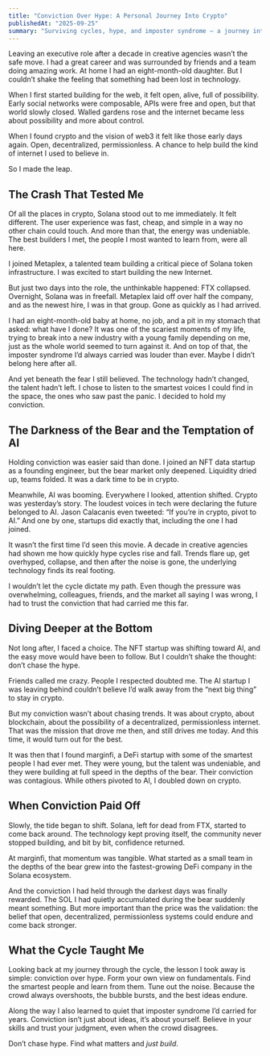 ```yaml
---
title: "Conviction Over Hype: A Personal Journey Into Crypto"
publishedAt: "2025-09-25"
summary: "Surviving cycles, hype, and imposter syndrome — a journey into crypto and why conviction, not hype, drives real builders. and effectively."
---
```


Leaving an executive role after a decade in creative agencies wasn’t the safe move. I had a great career and was surrounded by friends and a team doing amazing work. At home I had an eight-month-old daughter. But I couldn’t shake the feeling that something had been lost in technology.

When I first started building for the web, it felt open, alive, full of possibility. Early social networks were composable, APIs were free and open, but that world slowly closed. Walled gardens rose and the internet became less about possibility and more about control.

When I found crypto and the vision of web3 it felt like those early days again. Open, decentralized, permissionless. A chance to help build the kind of internet I used to believe in.

So I made the leap.

## The Crash That Tested Me

Of all the places in crypto, Solana stood out to me immediately. It felt different. The user experience was fast, cheap, and simple in a way no other chain could touch. And more than that, the energy was undeniable. The best builders I met, the people I most wanted to learn from, were all here.

I joined Metaplex, a talented team building a critical piece of Solana token infrastructure. I was excited to start building the new Internet.

But just two days into the role, the unthinkable happened: FTX collapsed. Overnight, Solana was in freefall. Metaplex laid off over half the company, and as the newest hire, I was in that group. Gone as quickly as I had arrived.

I had an eight-month-old baby at home, no job, and a pit in my stomach that asked: what have I done? It was one of the scariest moments of my life, trying to break into a new industry with a young family depending on me, just as the whole world seemed to turn against it. And on top of that, the imposter syndrome I’d always carried was louder than ever. Maybe I didn’t belong here after all.

And yet beneath the fear I still believed. The technology hadn’t changed, the talent hadn’t left. I chose to listen to the smartest voices I could find in the space, the ones who saw past the panic. I decided to hold my conviction.

## The Darkness of the Bear and the Temptation of AI

Holding conviction was easier said than done. I joined an NFT data startup as a founding engineer, but the bear market only deepened. Liquidity dried up, teams folded. It was a dark time to be in crypto.

Meanwhile, AI was booming. Everywhere I looked, attention shifted. Crypto was yesterday’s story. The loudest voices in tech were declaring the future belonged to AI. Jason Calacanis even tweeted: “If you’re in crypto, pivot to AI.” And one by one, startups did exactly that, including the one I had joined.

It wasn’t the first time I’d seen this movie. A decade in creative agencies had shown me how quickly hype cycles rise and fall. Trends flare up, get overhyped, collapse, and then after the noise is gone, the underlying technology finds its real footing.

I wouldn’t let the cycle dictate my path. Even though the pressure was overwhelming, colleagues, friends, and the market all saying I was wrong, I had to trust the conviction that had carried me this far.

## Diving Deeper at the Bottom

Not long after, I faced a choice. The NFT startup was shifting toward AI, and the easy move would have been to follow. But I couldn’t shake the thought: don’t chase the hype.

Friends called me crazy. People I respected doubted me. The AI startup I was leaving behind couldn’t believe I’d walk away from the “next big thing” to stay in crypto.

But my conviction wasn’t about chasing trends. It was about crypto, about blockchain, about the possibility of a decentralized, permissionless internet. That was the mission that drove me then, and still drives me today. And this time, it would turn out for the best.

It was then that I found marginfi, a DeFi startup with some of the smartest people I had ever met. They were young, but the talent was undeniable, and they were building at full speed in the depths of the bear. Their conviction was contagious. While others pivoted to AI, I doubled down on crypto.

## When Conviction Paid Off

Slowly, the tide began to shift. Solana, left for dead from FTX, started to come back around. The technology kept proving itself, the community never stopped building, and bit by bit, confidence returned.

At marginfi, that momentum was tangible. What started as a small team in the depths of the bear grew into the fastest-growing DeFi company in the Solana ecosystem.

And the conviction I had held through the darkest days was finally rewarded. The SOL I had quietly accumulated during the bear suddenly meant something. But more important than the price was the validation: the belief that open, decentralized, permissionless systems could endure and come back stronger.

## What the Cycle Taught Me

Looking back at my journey through the cycle, the lesson I took away is simple: conviction over hype. Form your own view on fundamentals. Find the smartest people and learn from them. Tune out the noise. Because the crowd always overshoots, the bubble bursts, and the best ideas endure.

Along the way I also learned to quiet that imposter syndrome I’d carried for years. Conviction isn’t just about ideas, it’s about yourself. Believe in your skills and trust your judgment, even when the crowd disagrees.

Don’t chase hype. Find what matters and _just build_.
